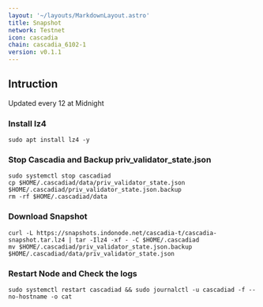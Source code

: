 ```yaml
---
layout: '~/layouts/MarkdownLayout.astro'
title: Snapshot
network: Testnet
icon: cascadia
chain: cascadia_6102-1
version: v0.1.1
---
```

## Intruction
Updated every 12 at Midnight

### Install lz4
```
sudo apt install lz4 -y
```

### Stop Cascadia and Backup priv_validator_state.json
```
sudo systemctl stop cascadiad
cp $HOME/.cascadiad/data/priv_validator_state.json $HOME/.cascadiad/priv_validator_state.json.backup
rm -rf $HOME/.cascadiad/data
```

### Download Snapshot
```
curl -L https://snapshots.indonode.net/cascadia-t/cascadia-snapshot.tar.lz4 | tar -Ilz4 -xf - -C $HOME/.cascadiad
mv $HOME/.cascadiad/priv_validator_state.json.backup $HOME/.cascadiad/data/priv_validator_state.json
```

### Restart Node and Check the logs

```
sudo systemctl restart cascadiad && sudo journalctl -u cascadiad -f --no-hostname -o cat
```